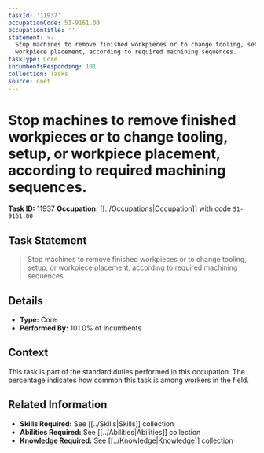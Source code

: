 ```yaml
---
taskId: '11937'
occupationCode: 51-9161.00
occupationTitle: ''
statement: >-
  Stop machines to remove finished workpieces or to change tooling, setup, or
  workpiece placement, according to required machining sequences.
taskType: Core
incumbentsResponding: 101
collection: Tasks
source: onet
---
```

# Stop machines to remove finished workpieces or to change tooling, setup, or workpiece placement, according to required machining sequences.

**Task ID:** 11937
**Occupation:** [[../Occupations|Occupation]] with code `51-9161.00`

## Task Statement

> Stop machines to remove finished workpieces or to change tooling, setup, or workpiece placement, according to required machining sequences.

## Details

- **Type:** Core
- **Performed By:** 101.0% of incumbents

## Context

This task is part of the standard duties performed in this occupation. The percentage indicates how common this task is among workers in the field.

## Related Information

- **Skills Required:** See [[../Skills|Skills]] collection
- **Abilities Required:** See [[../Abilities|Abilities]] collection
- **Knowledge Required:** See [[../Knowledge|Knowledge]] collection
